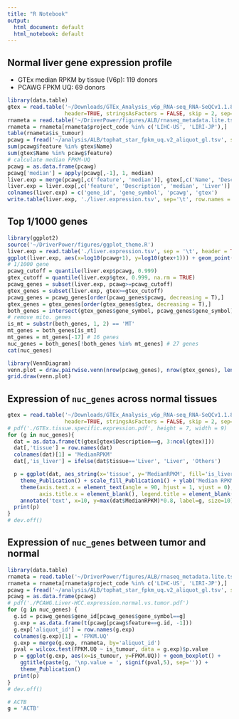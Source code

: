 ```yaml
---
title: "R Notebook"
output:
  html_document: default
  html_notebook: default
---
```


## Normal liver gene expression profile

- GTEx median RPKM by tissue (V6p): 119 donors
- PCAWG FPKM UQ: 69 donors

```r
library(data.table)
gtex = read.table('~/Downloads/GTEx_Analysis_v6p_RNA-seq_RNA-SeQCv1.1.8_gene_median_rpkm.gct.gz',
                  header=TRUE, stringsAsFactors = FALSE, skip = 2, sep='\t')
rnameta = read.table('~/DriverPower/figures/ALB/rnaseq_metadata.lite.tsv', header=T, sep='\t', stringsAsFactors = F)
rnameta = rnameta[rnameta$project_code %in% c('LIHC-US', 'LIRI-JP'),]
table(rnameta$is_tumour)
pcawg = fread('~/analysis/ALB/tophat_star_fpkm_uq.v2_aliquot_gl.tsv', select = c('feature', rnameta$aliquot_id[rnameta$is_tumour=='no']))
sum(pcawg$feature %in% gtex$Name)
sum(gtex$Name %in% pcawg$feature)
# calculate median FPKM-UQ
pcawg = as.data.frame(pcawg)
pcawg['median'] = apply(pcawg[,-1], 1, median)
liver.exp = merge(pcawg[,c('feature', 'median')], gtex[,c('Name', 'Description', 'Liver')], by.x='feature', by.y='Name', all.x = TRUE)
liver.exp = liver.exp[,c('feature', 'Description', 'median', 'Liver')]
colnames(liver.exp) = c('gene_id', 'gene_symbol', 'pcawg', 'gtex')
write.table(liver.exp, './liver.expression.tsv', sep='\t', row.names = F, quote = F)
```

## Top 1/1000 genes

```r
library(ggplot2)
source('~/DriverPower/figures/ggplot_theme.R')
liver.exp = read.table('./liver.expression.tsv', sep = '\t', header = TRUE, stringsAsFactors = FALSE)
ggplot(liver.exp, aes(x=log10(pcawg+1), y=log10(gtex+1))) + geom_point() + theme_Publication()
# 1/1000 gene
pcawg_cutoff = quantile(liver.exp$pcawg, 0.999)
gtex_cutoff = quantile(liver.exp$gtex, 0.999, na.rm = TRUE)
pcawg_genes = subset(liver.exp, pcawg>=pcawg_cutoff)
gtex_genes = subset(liver.exp, gtex>=gtex_cutoff)
pcawg_genes = pcawg_genes[order(pcawg_genes$pcawg, decreasing = T),]
gtex_genes = gtex_genes[order(gtex_genes$gtex, decreasing = T),]
both_genes = intersect(gtex_genes$gene_symbol, pcawg_genes$gene_symbol) # 53 genes
# remove mito. genes
is_mt = substr(both_genes, 1, 2) == 'MT'
mt_genes = both_genes[is_mt]
mt_genes = mt_genes[-17] # 16 genes
nuc_genes = both_genes[!both_genes %in% mt_genes] # 27 genes
cat(nuc_genes)
```

```r
library(VennDiagram)
venn.plot = draw.pairwise.venn(nrow(pcawg_genes), nrow(gtex_genes), length(both_genes), category = c('PCAWG', 'GTEx'))
grid.draw(venn.plot)
```

## Expression of `nuc_genes` across normal tissues
```r
gtex = read.table('~/Downloads/GTEx_Analysis_v6p_RNA-seq_RNA-SeQCv1.1.8_gene_median_rpkm.gct.gz',
                  header=TRUE, stringsAsFactors = FALSE, skip = 2, sep='\t', check.names = F)
# pdf('./GTEx.tissue.specific.expression.pdf', height = 7, width = 9)
for (g in nuc_genes){
  dat = as.data.frame(t(gtex[gtex$Description==g, 3:ncol(gtex)]))
  dat[,'tissue'] = row.names(dat)
  colnames(dat)[1] = 'MedianRPKM'
  dat[,'is_liver'] = ifelse(dat$tissue=='Liver', 'Liver', 'Others')

  p = ggplot(dat, aes_string(x='tissue', y='MedianRPKM', fill='is_liver')) + geom_bar(stat = 'identity') +
    theme_Publication() + scale_fill_Publication1() + ylab('Median RPKM') +
    theme(axis.text.x = element_text(angle = 90, hjust = 1, vjust = 0),
          axis.title.x = element_blank(), legend.title = element_blank()) +
    annotate('text', x=10, y=max(dat$MedianRPKM)*0.8, label=g, size=10)
  print(p)
}
# dev.off()
```

## Expression of `nuc_genes` between tumor and normal
```r
library(data.table)
rnameta = read.table('~/DriverPower/figures/ALB/rnaseq_metadata.lite.tsv', header=T, sep='\t', stringsAsFactors = F)
rnameta = rnameta[rnameta$project_code %in% c('LIHC-US', 'LIRI-JP'),]
pcawg = fread('~/analysis/ALB/tophat_star_fpkm_uq.v2_aliquot_gl.tsv', select = c('feature', rnameta$aliquot_id))
pcawg = as.data.frame(pcawg)
# pdf('./PCAWG.Liver-HCC.expression.normal.vs.tumor.pdf')
for (g in nuc_genes) {
  g.id = pcawg_genes$gene_id[pcawg_genes$gene_symbol==g]
  g.exp = as.data.frame(t(pcawg[pcawg$feature==g.id, -1]))
  g.exp['aliquot_id'] = row.names(g.exp)
  colnames(g.exp)[1] = 'FPKM.UQ'
  g.exp = merge(g.exp, rnameta, by='aliquot_id')
  pval = wilcox.test(FPKM.UQ ~ is_tumour, data = g.exp)$p.value
  p = ggplot(g.exp, aes(x=is_tumour, y=FPKM.UQ)) + geom_boxplot() +
    ggtitle(paste(g, '\np.value = ', signif(pval,5), sep='')) +
    theme_Publication()
  print(p)
}
# dev.off()

# ACTB
g = 'ACTB'

```